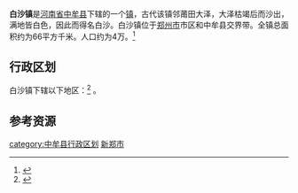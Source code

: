 {{中国乡级行政区|41/01/22/105/000}}
'''白沙镇'''是[[河南省|河南省]][[中牟县|中牟县]]下辖的一个[[镇|镇]]，古代该镇邻莆田大泽，大泽枯竭后而沙出，满地皆白色，因此而得名白沙。白沙镇位于[[郑州市|郑州市]]市区和中牟县交界带。全镇总面积约为66平方千米。人口约为4万。<ref>{{cite web|url=http://www.ldgb.org/ArticleShow_ns.asp?ArticleID=1425|title=河南省中牟县---白沙镇|publisher=|date=2008-11-12|language=zh-hans}}{{dead link|date=2018年3月 |bot=InternetArchiveBot |fix-attempted=yes }}</ref>

== 行政区划 ==
白沙镇下辖以下地区：<ref>{{PRC admin/ref sgc|41/01/22/105/000}}</ref>
{{PRC admin/children|41/01/22/105/000}}。

==参考资源==
{{reflist}}

{{中牟县行政区划}}
[[category:中牟县行政区划|category:中牟县行政区划]]
[[category:郑州建制镇|新郑市]]